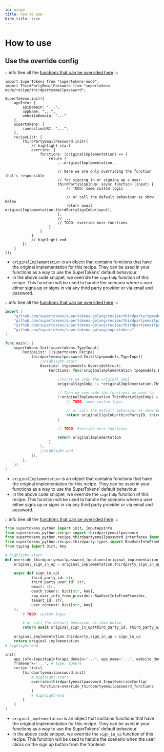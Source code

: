 ```yaml
---
id: usage
title: How to use
hide_title: true
---
```




# How to use

## Use the override config

<BackendSDKTabs>
<TabItem value="nodejs">

:::info
See all the [functions that can be overrided here](https://supertokens.com/docs/nodejs/modules/recipe_thirdpartyemailpassword.html#RecipeInterface)
:::

```tsx
import SuperTokens from "supertokens-node";
import ThirdPartyEmailPassword from "supertokens-node/recipe/thirdpartyemailpassword";

SuperTokens.init({
    appInfo: {
        apiDomain: "...",
        appName: "...",
        websiteDomain: "..."
    },
    supertokens: {
        connectionURI: "...",
    },
    recipeList: [
        ThirdPartyEmailPassword.init({
            // highlight-start
            override: {
                functions: (originalImplementation) => {
                    return {
                        ...originalImplementation,

                        // here we are only overriding the function that's responsible
                        // for signing in or signing up a user.
                        thirdPartySignInUp: async function (input) {
                            // TODO: some custom logic

                            // or call the default behaviour as show below
                            return await originalImplementation.thirdPartySignInUp(input);
                        },
                        // ...
                        // TODO: override more functions
                    }
                }
            }
            // highlight-end
        })
    ]
});
```

- `originalImplementation` is an object that contains functions that have the original implementation for this recipe. They can be used in your functions as a way to use the SuperTokens' default behaviour.
- In the above code snippet, we override the `signInUp` function of this recipe. This function will be used to handle the scenario where a user either signs up or signs in via any third party provider or via email and password.

</TabItem>
<TabItem value="go">

:::info
See all the [functions that can be overrided here](https://pkg.go.dev/github.com/supertokens/supertokens-golang/recipe/thirdpartyemailpassword/tpepmodels#RecipeInterface)
:::

```go
import (
	"github.com/supertokens/supertokens-golang/recipe/thirdparty/tpmodels"
	"github.com/supertokens/supertokens-golang/recipe/thirdpartyemailpassword"
	"github.com/supertokens/supertokens-golang/recipe/thirdpartyemailpassword/tpepmodels"
	"github.com/supertokens/supertokens-golang/supertokens"
)

func main() {
	supertokens.Init(supertokens.TypeInput{
		RecipeList: []supertokens.Recipe{
			thirdpartyemailpassword.Init(&tpepmodels.TypeInput{
				//highlight-start
				Override: &tpepmodels.OverrideStruct{
					Functions: func(originalImplementation tpepmodels.RecipeInterface) tpepmodels.RecipeInterface {

						//First we copy the original impl
						originalSignInUp := *originalImplementation.ThirdPartySignInUp

						// Then we override the functions we want to
						(*originalImplementation.ThirdPartySignInUp) = func(thirdPartyID string, thirdPartyUserID string, email string, oAuthTokens map[string]interface{}, rawUserInfoFromProvider tpmodels.TypeRawUserInfoFromProvider, tenantId string, userContext *map[string]interface{}) (tpepmodels.SignInUpResponse, error) {
							// TODO: some custom logic

							// or call the default behaviour as show below
							return originalSignInUp(thirdPartyID, thirdPartyUserID, email, oAuthTokens, rawUserInfoFromProvider, tenantId, userContext)
						}

						// TODO: Override more functions

						return originalImplementation
					},
				},
				//highlight-end
			}),
		},
	})
}
```

- `originalImplementation` is an object that contains functions that have the original implementation for this recipe. They can be used in your functions as a way to use the SuperTokens' default behaviour.
- In the above code snippet, we override the `signInUp` function of this recipe. This function will be used to handle the scenario where a user either signs up or signs in via any third party provider or via email and password.

</TabItem>
<TabItem value="python">

:::info
See all the [functions that can be overrided here](https://supertokens.com/docs/python/recipe/thirdpartyemailpassword/interfaces.html#supertokens_python.recipe.thirdpartyemailpassword.interfaces.RecipeInterface)
:::

```python
from supertokens_python import init, InputAppInfo
from supertokens_python.recipe import thirdpartyemailpassword
from supertokens_python.recipe.thirdpartyemailpassword.interfaces import RecipeInterface
from supertokens_python.recipe.thirdparty.types import RawUserInfoFromProvider
from typing import Dict, Any

# highlight-start
def override_thirdpartyemailpassword_functions(original_implementation: RecipeInterface):
	original_sign_in_up = original_implementation.thirdparty_sign_in_up

	async def sign_in_up(
			third_party_id: str,
            third_party_user_id: str,
            email: str,
            oauth_tokens: Dict[str, Any],
            raw_user_info_from_provider: RawUserInfoFromProvider,
            tenant_id: str,
            user_context: Dict[str, Any]
    ):
		# TODO: custom logic

		# or call the default behaviour as show below
		return await original_sign_in_up(third_party_id, third_party_user_id, email, oauth_tokens, raw_user_info_from_provider, tenant_id, user_context)
	
	original_implementation.thirdparty_sign_in_up = sign_in_up
	return original_implementation
# highlight-end

init(
    app_info=InputAppInfo(api_domain="...", app_name="...", website_domain="..."),
    framework='...', # type: ignore
    recipe_list=[
        thirdpartyemailpassword.init(
			# highlight-start
            override=thirdpartyemailpassword.InputOverrideConfig(
                functions=override_thirdpartyemailpassword_functions
            )
			# highlight-end
        )
    ]
)
```

- `original_implementation` is an object that contains functions that have the original implementation for this recipe. They can be used in your functions as a way to use the SuperTokens' default behaviour.
- In the above code snippet, we override the `sign_in_up` function of this recipe. This function will be used to handle the scenario when the user clicks on the sign up button from the frontend.

</TabItem>
</BackendSDKTabs>